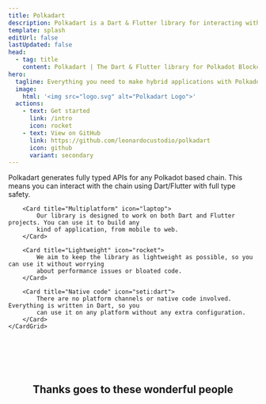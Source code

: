 ```yaml
---
title: Polkadart
description: Polkadart is a Dart & Flutter library for interacting with Polkadot-based blockchains. It provides a simple and easy-to-use API to interact with the Polkadot network.
template: splash
editUrl: false
lastUpdated: false
head:
  - tag: title
    content: Polkadart | The Dart & Flutter library for Polkadot Blockchain Interaction
hero:
  tagline: Everything you need to make hybrid applications with Polkadot. Polkadart provides simple and easy-to-use APIs to interact with any Polkadot-based blockchains.
  image:
    html: '<img src="logo.svg" alt="Polkadart Logo">'
  actions:
    - text: Get started
      link: /intro
      icon: rocket
    - text: View on GitHub
      link: https://github.com/leonardocustodio/polkadart
      icon: github
      variant: secondary
---
```



<StarlightPage frontmatter={frontmatter}>
	<CardGrid>
		<Card title="Fully typed APIs" icon="approve-check-circle">
			Polkadart generates fully typed APIs for any Polkadot based chain. This means you can interact
			with the chain using Dart/Flutter with full type safety.
		</Card>

    	<Card title="Multiplatform" icon="laptop">
    		Our library is designed to work on both Dart and Flutter projects. You can use it to build any
    		kind of application, from mobile to web.
    	</Card>

    	<Card title="Lightweight" icon="rocket">
    		We aim to keep the library as lightweight as possible, so you can use it without worrying
    		about performance issues or bloated code.
    	</Card>

    	<Card title="Native code" icon="seti:dart">
    		There are no platform channels or native code involved. Everything is written in Dart, so you
    		can use it on any platform without any extra configuration.
    	</Card>
    </CardGrid>

<div style="text-align: center; padding-top: 4rem;">
	<h2>Thanks goes to these wonderful people</h2>
</div>
<div style="display: flex; justify-content: center;">
	<ContributorList githubRepo="leonardocustodio/polkadart" />
</div>
    
</StarlightPage>
